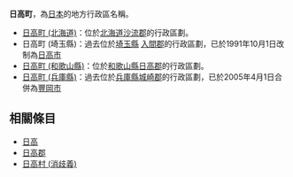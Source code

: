 {{disambig|R日|Cat=三字日本地名消歧義}}

'''日高町'''，為[[日本|日本]]的地方行政區名稱。
*[[日高町_(北海道)|日高町 (北海道)]]：位於[[北海道|北海道]][[沙流郡|沙流郡]]的行政區劃。
*日高町 (埼玉縣)：過去位於[[埼玉縣|埼玉縣]] [[入間郡|入間郡]]的行政區劃，已於1991年10月1日改制為[[日高市|日高市]]
*[[日高町_(和歌山縣)|日高町 (和歌山縣)]]：位於[[和歌山縣|和歌山縣]][[日高郡_(和歌山縣)|日高郡]]的行政區劃。
*[[日高町_(兵庫縣)|日高町 (兵庫縣)]]：過去位於[[兵庫縣|兵庫縣]][[城崎郡|城崎郡]]的行政區劃，已於2005年4月1日合併為[[豐岡市|豐岡市]]

==相關條目==
* [[日高|日高]]
* [[日高郡|日高郡]]
* [[日高村_(消歧義)|日高村 (消歧義)]]